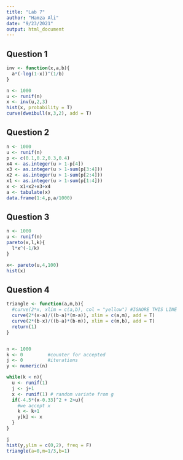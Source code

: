 ---
title: "Lab 7"
author: "Hamza Ali"
date: "9/23/2021"
output: html_document
---

## Question 1

```{r}
inv <- function(x,a,b){
  a*(-log(1-x))^(1/b)
}

n <- 1000
u <- runif(n)
x <- inv(u,2,3)
hist(x, probability = T)
curve(dweibull(x,3,2), add = T)
```

## Question 2

```{r}
n <- 1000
u <- runif(n)
p <- c(0.1,0.2,0.3,0.4)
x4 <- as.integer(u > 1-p[4])
x3 <- as.integer(u > 1-sum(p[3:4]))
x2 <- as.integer(u > 1-sum(p[2:4]))
x1 <- as.integer(u > 1-sum(p[1:4]))
x <- x1+x2+x3+x4
a <- tabulate(x)
data.frame(1:4,p,a/1000)
```

## Question 3

```{r}
n <- 1000
u <- runif(n)
pareto(x,l,k){
  l*x^(-1/k)
}

x<- pareto(u,4,100)
hist(x)
```

## Question 4

```{r}
triangle <- function(a,m,b){
  #curve(2*x, xlim = c(a,b), col = "yellow") #IGNORE THIS LINE
  curve(2*(x-a)/((b-a)*(m-a)), xlim = c(a,m), add = T)
  curve(2*(b-x)/((b-a)*(b-m)), xlim = c(m,b), add = T)
  return(1)
}


n <- 1000
k <- 0         #counter for accepted
j <- 0         #iterations
y <- numeric(n)

while(k < n){
  u <- runif(1)
  j <- j+1
  x <- runif(1) # random variate from g
  if(-4.5*(x-0.33)^2 + 2>u){
    #we accept x
    k <- k+1
    y[k] <- x
  }
}

j
hist(y,ylim = c(0,2), freq = F)
triangle(a=0,m=1/3,b=1)


```

